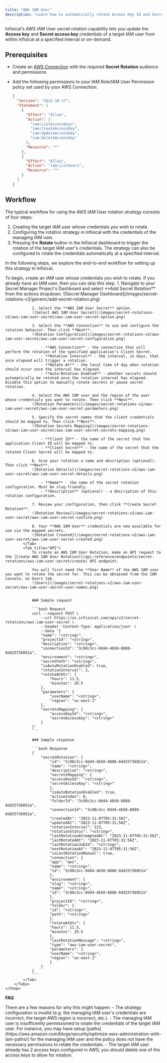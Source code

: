 ```yaml
---
title: "AWS IAM User"
description: "Learn how to automatically rotate Access Key Id and Secret Key of AWS IAM Users."
---
```


Infisical's AWS IAM User secret rotation capability lets you update the **Access key** and **Secret access key** credentials of a target IAM user from within Infisical
at a specified interval or on-demand.

## Prerequisites

- Create an [AWS Connection](/integrations/app-connections/aws) with the required **Secret Rotation** audience and permissions
- Add the following permissions to your IAM Role/IAM User Permission policy set used by your AWS Connection:

  ```json
  {
    "Version": "2012-10-17",
    "Statement": [
      {
        "Effect": "Allow",
        "Action": [
          "iam:ListAccessKeys",
          "iam:CreateAccessKey",
          "iam:UpdateAccessKey",
          "iam:DeleteAccessKey"
        ],
        "Resource": "*"
      },
      {
        "Effect": "Allow",
        "Action": "iam:ListUsers",
        "Resource": "*"
      }
    ]
  }
  ```

## Workflow

The typical workflow for using the AWS IAM User rotation strategy consists of four steps:

1. Creating the target IAM user whose credentials you wish to rotate.
2. Configuring the rotation strategy in Infisical with the credentials of the managing IAM user.
3. Pressing the **Rotate** button in the Infisical dashboard to trigger the rotation of the target IAM user's credentials. The strategy can also be configured to rotate the credentials automatically at a specified interval.

In the following steps, we explore the end-to-end workflow for setting up this strategy in Infisical.

<Steps>
	<Step title="Create the target IAM user">
		To begin, create an IAM user whose credentials you wish to rotate. If you already have an IAM user,
		then you can skip this step.
	</Step>
	<Step title="Configure the AWS IAM User secret rotation strategy in Infisical">
		<Tabs>
			<Tab title="Infisical UI">
				1. Navigate to your Secret Manager Project's Dashboard and select **Add Secret Rotation** from the actions dropdown.
				![Secret Manager Dashboard](/images/secret-rotations-v2/generic/add-secret-rotation.png)

				2. Select the **AWS IAM User Secret** option.
				![Select AWS IAM User Secret](/images/secret-rotations-v2/aws-iam-user-secret/aws-iam-user-secret-option.png)

				3. Select the **AWS Connection** to use and configure the rotation behavior. Then click **Next**.
				![Rotation Configuration](/images/secret-rotations-v2/aws-iam-user-secret/aws-iam-user-secret-configuration.png)

					- **AWS Connection** - the connection that will perform the rotation of the specified application's Client Secret.
					- **Rotation Interval** - the interval, in days, that once elapsed will trigger a rotation.
					- **Rotate At** - the local time of day when rotation should occur once the interval has elapsed.
					- **Auto-Rotation Enabled** - whether secrets should automatically be rotated once the rotation interval has elapsed. Disable this option to manually rotate secrets or pause secret rotation.

				4. Select the AWS IAM user and the region of the user whose credentials you want to rotate. Then click **Next**.
				![Rotation Parameters](/images/secret-rotations-v2/aws-iam-user-secret/aws-iam-user-secret-parameters.png)

				5. Specify the secret names that the client credentials should be mapped to. Then click **Next**.
				![Rotation Secrets Mapping](/images/secret-rotations-v2/aws-iam-user-secret/aws-iam-user-secret-secrets-mapping.png)

					- **Client ID** - the name of the secret that the application Client ID will be mapped to.
					- **Client Secret** - the name of the secret that the rotated Client Secret will be mapped to.

				6. Give your rotation a name and description (optional). Then click **Next**.
				![Rotation Details](/images/secret-rotations-v2/aws-iam-user-secret/aws-iam-user-secret-details.png)

					- **Name** - the name of the secret rotation configuration. Must be slug-friendly.
					- **Description** (optional) - a description of this rotation configuration.

				7. Review your configuration, then click **Create Secret Rotation**.
				![Rotation Review](/images/secret-rotations-v2/aws-iam-user-secret/aws-iam-user-secret-confirm.png)

				8. Your **AWS IAM User** credentials are now available for use via the mapped secrets.
				![Rotation Created](/images/secret-rotations-v2/aws-iam-user-secret/aws-iam-user-secret-created.png)
			</Tab>
			<Tab title="API">
				To create an AWS IAM User Rotation, make an API request to the [Create AWS IAM User Rotation](/api-reference/endpoints/secret-rotations/aws-iam-user-secret/create) API endpoint.

				You will first need the **User Name** of the AWS IAM user you want to rotate the secret for. This can be obtained from the IAM console, on Users tab.
				![Users](/images/secret-rotations-v2/aws-iam-user-secret/aws-iam-user-secret-user-names.png)


				### Sample request

				```bash Request
				curl --request POST \
					--url https://us.infisical.com/api/v2/secret-rotations/aws-iam-user-secret \
					--header 'Content-Type: application/json' \
					--data '{
					"name": "<string>",
					"projectId": "<string>",
					"description": "<string>",
					"connectionId": "3c90c3cc-0d44-4b50-8888-8dd25736052a",
					"environment": "<string>",
					"secretPath": "<string>",
					"isAutoRotationEnabled": true,
					"rotationInterval": 2,
					"rotateAtUtc": {
						"hours": 11.5,
						"minutes": 29.5
					},
					"parameters": {
						"userName": "<string>",
						"region": "us-east-1"
					},
					"secretsMapping": {
						"accessKeyId": "<string>",
						"secretAccessKey": "<string>"
					}
				}'
				```

				### Sample response

				```bash Response
				{
					"secretRotation": {
						"id": "3c90c3cc-0d44-4b50-8888-8dd25736052a",
						"name": "<string>",
						"description": "<string>",
						"secretsMapping": {
						"accessKeyId": "<string>",
						"secretAccessKey": "<string>"
						},
						"isAutoRotationEnabled": true,
						"activeIndex": 0,
						"folderId": "3c90c3cc-0d44-4b50-8888-8dd25736052a",
						"connectionId": "3c90c3cc-0d44-4b50-8888-8dd25736052a",
						"createdAt": "2023-11-07T05:31:56Z",
						"updatedAt": "2023-11-07T05:31:56Z",
						"rotationInterval": 123,
						"rotationStatus": "<string>",
						"lastRotationAttemptedAt": "2023-11-07T05:31:56Z",
						"lastRotatedAt": "2023-11-07T05:31:56Z",
						"lastRotationJobId": "<string>",
						"nextRotationAt": "2023-11-07T05:31:56Z",
						"isLastRotationManual": true,
						"connection": {
						"app": "aws",
						"name": "<string>",
						"id": "3c90c3cc-0d44-4b50-8888-8dd25736052a"
						},
						"environment": {
						"slug": "<string>",
						"name": "<string>",
						"id": "3c90c3cc-0d44-4b50-8888-8dd25736052a"
						},
						"projectId": "<string>",
						"folder": {
						"id": "<string>",
						"path": "<string>"
						},
						"rotateAtUtc": {
						"hours": 11.5,
						"minutes": 29.5
						},
						"lastRotationMessage": "<string>",
						"type": "aws-iam-user-secret",
						"parameters": {
						"userName": "<string>",
						"region": "us-east-1"
						}
					}
				}
				```
			</Tab>
		</Tabs>
	</Step>
</Steps>

**FAQ**

<AccordionGroup>
  <Accordion title="Why are my AWS IAM credentials not rotating?">
    There are a few reasons for why this might happen: - The strategy
    configuration is invalid (e.g. the managing IAM user's credentials are
    incorrect, the target AWS region is incorrect, etc.). - The managing IAM
    user is insufficently permissioned to rotate the credentials of the target
    IAM user. For instance, you may have setup
    [paths](https://aws.amazon.com/blogs/security/optimize-aws-administration-with-iam-paths/)
    for the managing IAM user and the policy does not have the necessary
    permissions to rotate the credentials. - The target IAM user already has 2
    access keys configured in AWS; you should delete one of the access keys to
    allow for rotation.
  </Accordion>
</AccordionGroup>
